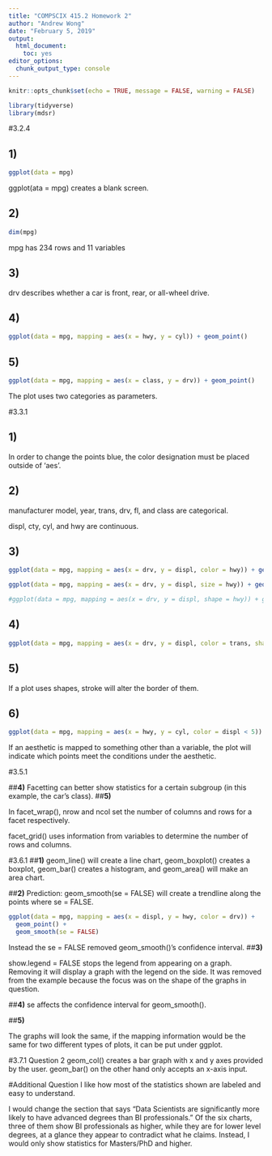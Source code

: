 ```yaml
---
title: "COMPSCIX 415.2 Homework 2"
author: "Andrew Wong"
date: "February 5, 2019"
output: 
  html_document: 
    toc: yes
editor_options: 
  chunk_output_type: console
---
```


```r
knitr::opts_chunk$set(echo = TRUE, message = FALSE, warning = FALSE)
```

```r
library(tidyverse)
library(mdsr)
```

#3.2.4

## **1)**
```r
ggplot(data = mpg)
```

ggplot(ata = mpg) creates a blank screen.

## **2)**
```r
dim(mpg)
```

mpg has 234 rows and 11 variables

## **3)**

drv describes whether a car is front, rear, or all-wheel drive.

## **4)**
```r
ggplot(data = mpg, mapping = aes(x = hwy, y = cyl)) + geom_point()
```

## **5)**
```r
ggplot(data = mpg, mapping = aes(x = class, y = drv)) + geom_point()
```

The plot uses two categories as parameters. 

#3.3.1

## **1)**
In order to change the points blue, the color designation must be placed outside of 'aes'.

## **2)**
manufacturer model, year, trans, drv, fl, and class are categorical.

displ, cty, cyl, and hwy are continuous.

## **3)**
```r
ggplot(data = mpg, mapping = aes(x = drv, y = displ, color = hwy)) + geom_point()

ggplot(data = mpg, mapping = aes(x = drv, y = displ, size = hwy)) + geom_point()

#ggplot(data = mpg, mapping = aes(x = drv, y = displ, shape = hwy)) + geom_point() Results in an error stating "A continuous variable can not be mapped to shape"
```
## **4)**
```r
ggplot(data = mpg, mapping = aes(x = drv, y = displ, color = trans, shape = trans)) + geom_point()
```

## **5)**
If a plot uses shapes, stroke will alter the border of them.

## **6)**
```r
ggplot(data = mpg, mapping = aes(x = hwy, y = cyl, color = displ < 5)) + geom_point()
```

If an aesthetic is mapped to something other than a variable, the plot will indicate which points meet the conditions under the aesthetic.

#3.5.1

##**4)**
Facetting can better show statistics for a certain subgroup (in this example, the car's class). 
##**5)**

In facet_wrap(), nrow and ncol set the number of columns and rows for a facet respectively.

facet_grid() uses information from variables to determine the number of rows and columns.

#3.6.1
##**1)**
geom_line() will create a line chart, geom_boxplot() creates a boxplot, geom_bar() creates a histogram, and geom_area() will make an area chart.

##**2)**
Prediction: geom_smooth(se = FALSE) will create a trendline along the points where se = FALSE.

```r
ggplot(data = mpg, mapping = aes(x = displ, y = hwy, color = drv)) + 
  geom_point() + 
  geom_smooth(se = FALSE)
```

Instead the se = FALSE removed geom_smooth()'s confidence interval.
##**3)**

show.legend = FALSE stops the legend from appearing on a graph. Removing it will display a graph with the legend on the side. It was removed from the example because the focus was on the shape of the graphs in question.

##**4)**
se affects the confidence interval for geom_smooth().

##**5)**

The graphs will look the same, if the mapping information would be the same for two different types of plots, it can be put under ggplot.

#3.7.1 Question 2
geom_col() creates a bar graph with x and y axes provided by the user. geom_bar() on the other hand only accepts an x-axis input.

#Additional Question
I like how most of the statistics shown are labeled and easy to understand.

I would change the section that says "Data Scientists are significantly more likely to have advanced degrees than BI professionals." Of the six charts, three of them show BI professionals as higher, while they are for lower level degrees, at a glance they appear to contradict what he claims. Instead, I would only show statistics for Masters/PhD and higher.